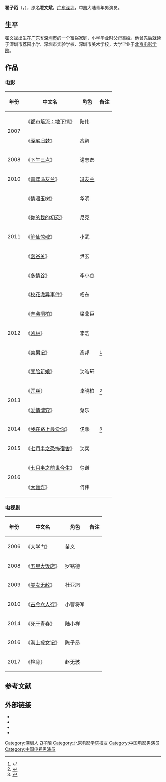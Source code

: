 {{艺人<!--导演、男演员、女演员、男歌手、女歌手、节目主持-->
| 图片     = 
| 图片简介 = 
| 姓名     = 翟子陌
| 类型     = 男演员
| 原名     = 翟文斌
| 英文名   = {{lang|en|Zak Zhai}}
| 綽號     = 斌仔
| 国籍     = {{PRC}}
| 民族     = 汉族
| 出生日期 = <!-- {{birth date and age|||}} 或 {{Birth year and age|}}  -->
| 出生地点 = [[广东省|广东省]][[深圳市|深圳市]]
| 逝世日期 = <!--卒年在前生年在后{{death date and age|}} -->
| 逝世地点 = 
| 职业     = 演员
| 语言     = 粤语、普通话
| 教育程度 = [[北京电影学院|北京电影学院]]
| 宗教信仰 = 
| 配偶     = <!--  {{marriage|姓名||}}  -->
| 儿女     = 
| 父母     = 
| 活跃年代 = 2006年至今
| 代表作   = 《校花诡异事件》<br>《笔仙惊魂》<br>《大学门》
| 经纪公司 = 
| 奖项     =  <!--  {{Awards|award= |year= |title= }} -->
| 网站     = <!-- {{URL|www.example.com}} -->
| IMDb     = 
}}
'''翟子陌'''（{{lang-en|Zak Zhai}}，{{bd||6月17日|||catIdx=Zhai翟}}），原名'''翟文斌'''，[[广东省|广东]][[深圳市|深圳]]，中国大陆青年男演员。

==生平==
翟文斌出生在[[广东省|广东省]][[深圳市|深圳市]]的一个富裕家庭，小学毕业时父母离婚。他曾先后就读于深圳市荔园小学、深圳市实验学校、深圳市美术学校，大学毕业于[[北京电影学院|北京电影学院]]。

==作品==
=== 电影 ===
{| class="wikitable"
|-
! 年份 !! 中文名 !! 角色 !! 备注
|-
|rowspan="2"| 2007 || 《[[都市暗流：地下情|都市暗流：地下情]]》|| 陆伟 ||
|-
| 《[[深宅旧梦|深宅旧梦]]》 ||高鹏||
|-
| 2008 || 《[[下午三点|下午三点]]》||  谢志逸 || 	
|-
| 2010 || 《[[青年冯友兰|青年冯友兰]]》 || [[冯友兰|冯友兰]] ||
|-
|rowspan="5"| 2011 || 《[[情暖玉树|情暖玉树]]》 || 华明 ||			
|-
| 《[[你的我的初恋|你的我的初恋]]》 || 尼克 ||	
|-
| 《[[笔仙惊魂|笔仙惊魂]]》 || 小武 ||	
|-
| 《[[函谷关_(电影)|函谷关]]》 || 尹玄 || 		
|-
| 《[[多情谷|多情谷]]》 || 李小谷 || 
|-
|rowspan="5"| 2012 || 《[[校花诡异事件_(电影)|校花诡异事件]]》 || 杨东 ||	
|-
| 《[[奔袭桐柏|奔袭桐柏]]》 || 梁鼎巨 ||	
|-
| 《[[凶林|凶林]]》 || 李浩 ||
|-
| 《[[美男记|美男记]]》 || 高邦 || <ref>{{cite web |url=http://ent.enorth.com.cn/system/2012/09/24/010050963.shtml |title=翟文斌作品入选百花奖 新作《美男记》10月公映 |accessdate=2014-04-07|date=2012-09-24|work=北方网}}</ref>			
|-
| 《[[变脸新娘|变脸新娘]]》 || 沈皓轩 ||		
|-
|rowspan="2"| 2013 || 《[[咒丝|咒丝]]》 || 卓晓柏 ||<ref>{{cite web |url=http://ent.sina.com.cn/m/c/2013-05-22/13483926509.shtml |title=《咒丝》曝新剧照 翟文斌携手张瑶 |accessdate=2014-04-07|date=2012-05-22|work=新浪}}</ref>
|-
| 《[[爱情博弈|爱情博弈]]》 || 蔡乐 || 				
|-
| 2014 || 《[[我在路上最爱你|我在路上最爱你]]》 || 俊熙 || <ref>{{cite web |url=http://www.dzwww.com/yule/yulezhuanti/mtcbg/201403/t20140326_9482509.htm |title=《我在路上最爱你》将映 翟文斌上演中韩三角恋|date=2014-03-20|accessdate=2014-04-07 |work=大众网}}</ref>	
|-
| 2015 || 《[[七月半之恐怖宿舍|七月半之恐怖宿舍]]》 || 沈奕 ||
|-
|rowspan="2"| 2016 || 《[[七月半之前世今生|七月半之前世今生]]》 || 徐谦 ||
|-
| 《[[大轰炸|大轰炸]]》 || 何伟 ||
|}

=== 电视剧 ===
{| class="wikitable"
|-
! 年份 !! 中文名  !! 角色 !! 备注
|-
| 2006 || 《[[大学门|大学门]]》 || 苗义 || 
|-
| 2008 || 《[[五星大饭店|五星大饭店]]》 || 罗铭德 ||  				
|-
| 2009 || 《[[美女无敌|美女无敌]]》 || 杜亚旭 ||
|-
| 2010 || 《[[古今六人行|古今六人行]]》 || 小曹将军 ||
|-
| 2014 || 《[[死于青春|死于青春]]》 || 陆小祥 ||
|-
| 2016 || 《[[海上嫁女记|海上嫁女记]]》 || 陈子昂 ||
|-
| 2017 || 《艳骨》 || 赵无骇 ||
|}

==参考文献==
{{reflist}}

==外部链接==
*{{Sinaweibo|zakchak}}
*{{Mtime people|1468385}}
*{{Douban people|1319611}}
*{{IMDb name|nm7626787}}

{{DEFAULTSORT:Z翟}}
[[Category:深圳人|Category:深圳人]]
[[Category:翟姓|Zi子陌]]
[[Category:北京电影学院校友|Category:北京电影学院校友]]
[[Category:中国电影男演员|Category:中国电影男演员]]
[[Category:中国电视男演员|Category:中国电视男演员]]